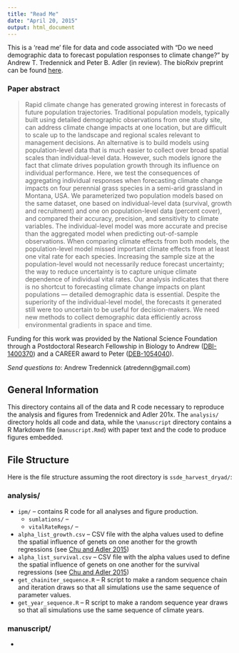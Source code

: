```yaml
---
title: "Read Me"
date: "April 20, 2015"
output: html_document
---
```

This is a 'read me' file for data and code associated with "Do we need demographic data to forecast population responses to climate change?" by Andrew T. Tredennick and Peter B. Adler (in review). The bioRxiv preprint can be found [here](http://biorxiv.org/content/early/2015/08/30/025742).

### Paper abstract
>Rapid climate change has generated growing interest in forecasts of future population trajectories. Traditional population models, typically built using detailed demographic observations from one study site, can address climate change impacts at one location, but are difficult to scale up to the landscape and regional scales relevant to management decisions. An alternative is to build models using population-level data that is much easier to collect over broad spatial scales than individual-level data. However, such models ignore the fact that climate drives population growth through its influence on individual performance. Here, we test the consequences of aggregating individual responses when forecasting climate change impacts on four perennial grass species in a semi-arid grassland in Montana, USA. We parameterized two population models based on the same dataset, one based on individual-level data (survival, growth and recruitment) and one on population-level data (percent cover), and compared their accuracy, precision, and sensitivity to climate variables. The individual-level model was more accurate and precise than the aggregated model when predicting out-of-sample observations. When comparing climate effects from both models, the population-level model missed important climate effects from at least one vital rate for each species. Increasing the sample size at the population-level would not necessarily reduce forecast uncertainty; the way to reduce uncertainty is to capture unique climate dependence of individual vital rates. Our analysis indicates that there is no shortcut to forecasting climate change impacts on plant populations — detailed demographic data is essential. Despite the superiority of the individual-level model, the forecasts it generated still were too uncertain to be useful for decision-makers. We need new methods to collect demographic data efficiently across environmental gradients in space and time.

Funding for this work was provided by the National Science Foundation through a Postdoctoral Research Fellowship in Biology to Andrew ([DBI-1400370](http://www.nsf.gov/awardsearch/showAward?AWD_ID=1400370&HistoricalAwards=false)) and a CAREER award to Peter ([DEB-1054040](http://www.nsf.gov/awardsearch/showAward?AWD_ID=1054040&HistoricalAwards=false)).

_Send questions to_: Andrew Tredennick (atredenn@gmail.com)

General Information
-------------------
This directory contains all of the data and R code necessary to reproduce the analysis and figures from Tredennick and Adler 201x. The ``analysis/`` directory holds all code and data, while the ``\manuscript`` directory contains a R Markdown file (``manuscript.Rmd``) with paper text and the code to produce figures embedded.

File Structure
--------------
Here is the file structure assuming the root directory is ``ssde_harvest_dryad/``:

### analysis/
* ``ipm/`` -- contains R code for all analyses and figure production. 
    + ``sumlations/`` -- 
    + ``vitalRateRegs/`` -- 
* ``alpha_list_growth.csv`` -- CSV file with the alpha values used to define the spatial influence of genets on one another for the growth regressions (see [Chu and Adler 2015](http://www.esajournals.org/doi/abs/10.1890/14-1741.1))
* ``alpha_list_survival.csv`` -- CSV file with the alpha values used to define the spatial influence of genets on one another for the survival regressions (see [Chu and Adler 2015](http://www.esajournals.org/doi/abs/10.1890/14-1741.1))
* ``get_chainiter_sequence.R`` -- R script to make a random sequence chain and iteration draws so that all simulations use the same sequence of parameter values.
* ``get_year_sequence.R`` -- R script to make a random sequence year draws so that all simulations use the same sequence of climate years.

### manuscript/
* 